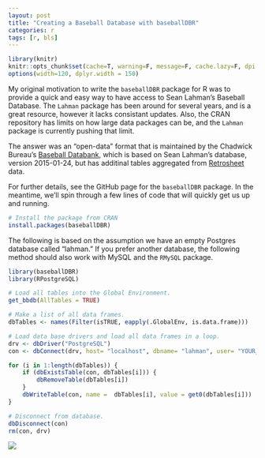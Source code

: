 ```yaml
---
layout: post
title: "Creating a Baseball Database with baseballDBR"
categories: r
tags: [r, bls]
---
```


```r
library(knitr)
knitr::opts_chunk$set(cache=T, warning=F, message=F, cache.lazy=F, dpi = 180)
options(width=120, dplyr.width = 150)
```

My original motivation to write the `baseballDBR` package for R was to provide a quick and easy way to have access to Sean Lahman's Baseball Database. The `Lahman` package has been around for several years, and is a great resource, however it lacks consistant updates. Also, the CRAN repository has limits on how large data packages can be, and the `Lahman` package is currently pushing that limit.

The answer was an "open-data" format that is maintained by the Chadwick Bureau's [Baseball Databank](https://github.com/chadwickbureau/baseballdatabank), which is based on Sean Lahman's database, version 2015-01-24, but has additinal tables aggregated from [Retrosheet](https://github.com/chadwickbureau/baseballdatabank) data.

For further details, see the GitHub page for the `baseballDBR` package. In the meantime, we'll spin through a few lines of code that will quickly get us up and running.

```r
# Install the package from CRAN
install.packages(baseballDBR)
```


The following is based on the assumption we have an empty Postgres database called "lahman." If you prefer another database, the following method should also work with MySQL and the `RMySQL` package.

```r
library(baseballDBR)
library(RPostgreSQL)

# Load all tables into the Global Environment.
get_bbdb(AllTables = TRUE)

# Make a list of all data frames.
dbTables <- names(Filter(isTRUE, eapply(.GlobalEnv, is.data.frame)))

# Load data base drivers and load all data frames in a loop.
drv <- dbDriver("PostgreSQL")
con <- dbConnect(drv, host= "localhost", dbname= "lahman", user= "YOUR_USERNAME", password = "YOUR_PASSWORD")

for (i in 1:length(dbTables)) { 
    if (dbExistsTable(con, dbTables[i])) {
        dbRemoveTable(dbTables[i])
    }
    dbWriteTable(con, name =  dbTables[i], value = get0(dbTables[i])) 
}

# Disconnect from database.
dbDisconnect(con)
rm(con, drv)
```


![](footer_image_url)